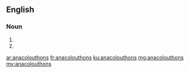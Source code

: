 ==English==

===Noun===
{{head|en|plural}}

# {{plural of|anacolouthon|lang=en}}
# {{alternative spelling of|anacoluthons}}

[[ar:anacolouthons]]
[[fr:anacolouthons]]
[[ku:anacolouthons]]
[[mg:anacolouthons]]
[[my:anacolouthons]]